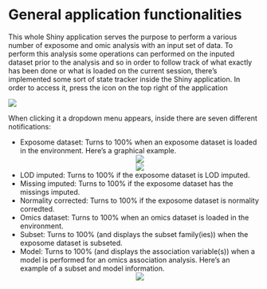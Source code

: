 # General application functionalities

This whole Shiny application serves the purpose to perform a various number of exposome and omic analysis with an input set of data. To perform this analysis some operations can performed on the inputed dataset prior to the analysis and so in order to follow track of what exactly has been done or what is loaded on the current session, there's implemented some sort of state tracker inside the Shiny application. In order to access it, press the icon on the top right of the application

![](images/general1.png)

When clicking it a dropdown menu appears, inside there are seven different notifications:

  + Exposome dataset: Turns to 100% when an exposome dataset is loaded in the environment. Here's a graphical example.
  <center>
![](images/general2.png)
</center>
<center>
![](images/general3.png)
</center>
  + LOD imputed: Turns to 100% if the exposome dataset is LOD imputed.
  + Missing imputed: Turns to 100% if the exposome dataset has the missings imputed.
  + Normality corrected: Turns to 100% if the exposome dataset is normality corredted.
  + Omics dataset: Turns to 100% when an omics dataset is loaded in the environment.
  + Subset: Turns to 100% (and displays the subset family(ies)) when the exposome dataset is subseted.
  + Model: Turns to 100% (and displays the association variable(s)) when a model is performed for an omics association analysis. Here's an example of a subset and model information.
<center>
![](images/general4.png)
</center>